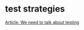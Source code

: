 # test strategies 

[Article: We need to talk about testing](https://dannorth.net/we-need-to-talk-about-testing/)